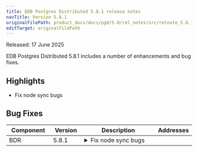 ```yaml
---
title: EDB Postgres Distributed 5.8.1 release notes
navTitle: Version 5.8.1
originalFilePath: product_docs/docs/pgd/5.8/rel_notes/src/relnote_5.8.1.yml
editTarget: originalFilePath
---
```


Released: 17 June 2025

EDB Postgres Distributed 5.8.1 includes a number of enhancements and bug fixes.

## Highlights

- Fix node sync bugs

## Bug Fixes

<table class="table w-100"><thead><tr><th>Component</th><th>Version</th><th>Description</th><th width="10%">Addresses</th></tr></thead><tbody>
<tr><td>BDR</td><td>5.8.1</td><td><details><summary>Fix node sync bugs</summary><hr/><p>This release fixes several issues related to node synchronization in BDR.
The node sync process now properly cleans up slots and subscriptions when any of the source, target, or origin parts are involved.
Additionally, the node part has been fixed to prevent hanging during node sync operations.
Subscriber-only nodes will also now be correctly synced.</p>
</details></td><td></td></tr>
</tbody></table>


